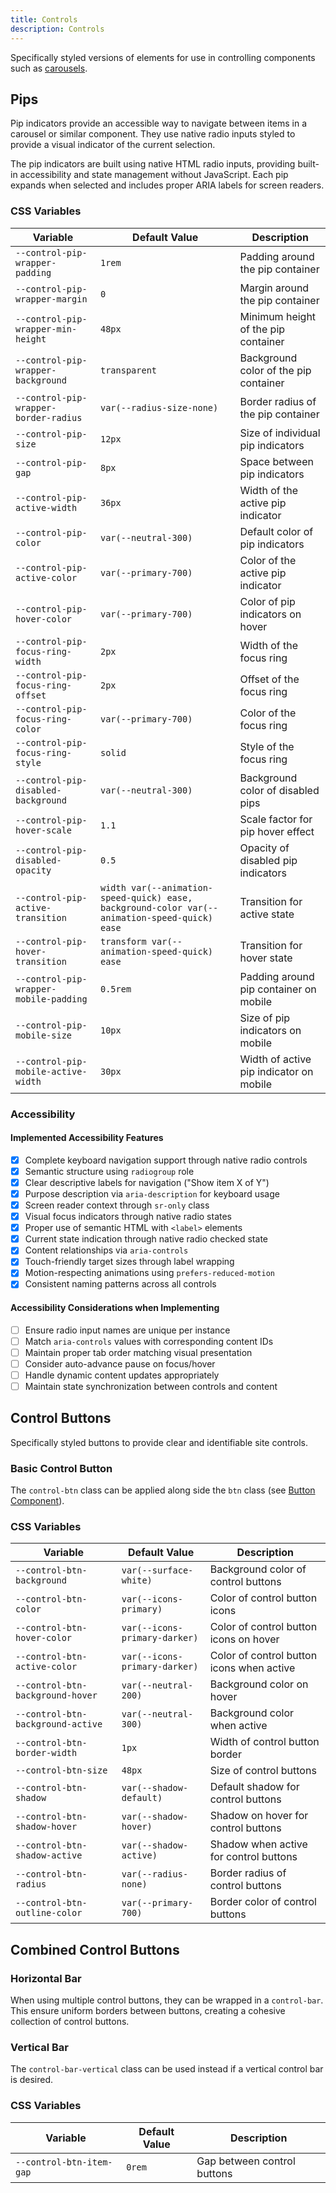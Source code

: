 ```yaml
---
title: Controls
description: Controls
---
```



Specifically styled versions of elements for use in controlling components such as [carousels](/components/carousel/).

## Pips

Pip indicators provide an accessible way to navigate between items in a carousel or similar component. They use native radio inputs styled to provide a visual indicator of the current selection.

The pip indicators are built using native HTML radio inputs, providing built-in accessibility and state management without JavaScript. Each pip expands when selected and includes proper ARIA labels for screen readers.

<ShowComponent>
  <Pips />
</ShowComponent>

### CSS Variables

| Variable                               | Default Value                                                                                 | Description                             |
| -------------------------------------- | --------------------------------------------------------------------------------------------- | --------------------------------------- |
| `--control-pip-wrapper-padding`        | `1rem`                                                                                        | Padding around the pip container        |
| `--control-pip-wrapper-margin`         | `0`                                                                                           | Margin around the pip container         |
| `--control-pip-wrapper-min-height`     | `48px`                                                                                        | Minimum height of the pip container     |
| `--control-pip-wrapper-background`     | `transparent`                                                                                 | Background color of the pip container   |
| `--control-pip-wrapper-border-radius`  | `var(--radius-size-none)`                                                                     | Border radius of the pip container      |
| `--control-pip-size`                   | `12px`                                                                                        | Size of individual pip indicators       |
| `--control-pip-gap`                    | `8px`                                                                                         | Space between pip indicators            |
| `--control-pip-active-width`           | `36px`                                                                                        | Width of the active pip indicator       |
| `--control-pip-color`                  | `var(--neutral-300)`                                                                          | Default color of pip indicators         |
| `--control-pip-active-color`           | `var(--primary-700)`                                                                          | Color of the active pip indicator       |
| `--control-pip-hover-color`            | `var(--primary-700)`                                                                          | Color of pip indicators on hover        |
| `--control-pip-focus-ring-width`       | `2px`                                                                                         | Width of the focus ring                 |
| `--control-pip-focus-ring-offset`      | `2px`                                                                                         | Offset of the focus ring                |
| `--control-pip-focus-ring-color`       | `var(--primary-700)`                                                                          | Color of the focus ring                 |
| `--control-pip-focus-ring-style`       | `solid`                                                                                       | Style of the focus ring                 |
| `--control-pip-disabled-background`    | `var(--neutral-300)`                                                                          | Background color of disabled pips       |
| `--control-pip-hover-scale`            | `1.1`                                                                                         | Scale factor for pip hover effect       |
| `--control-pip-disabled-opacity`       | `0.5`                                                                                         | Opacity of disabled pip indicators      |
| `--control-pip-active-transition`      | `width var(--animation-speed-quick) ease, background-color var(--animation-speed-quick) ease` | Transition for active state             |
| `--control-pip-hover-transition`       | `transform var(--animation-speed-quick) ease`                                                 | Transition for hover state              |
| `--control-pip-wrapper-mobile-padding` | `0.5rem`                                                                                      | Padding around pip container on mobile  |
| `--control-pip-mobile-size`            | `10px`                                                                                        | Size of pip indicators on mobile        |
| `--control-pip-mobile-active-width`    | `30px`                                                                                        | Width of active pip indicator on mobile |

### Accessibility

#### Implemented Accessibility Features

- [x] Complete keyboard navigation support through native radio controls
- [x] Semantic structure using `radiogroup` role
- [x] Clear descriptive labels for navigation ("Show item X of Y")
- [x] Purpose description via `aria-description` for keyboard usage
- [x] Screen reader context through `sr-only` class
- [x] Visual focus indicators through native radio states
- [x] Proper use of semantic HTML with `<label>` elements
- [x] Current state indication through native radio checked state
- [x] Content relationships via `aria-controls`
- [x] Touch-friendly target sizes through label wrapping
- [x] Motion-respecting animations using `prefers-reduced-motion`
- [x] Consistent naming patterns across all controls

#### Accessibility Considerations when Implementing

- [ ] Ensure radio input names are unique per instance
- [ ] Match `aria-controls` values with corresponding content IDs
- [ ] Maintain proper tab order matching visual presentation
- [ ] Consider auto-advance pause on focus/hover
- [ ] Handle dynamic content updates appropriately
- [ ] Maintain state synchronization between controls and content

## Control Buttons

Specifically styled buttons to provide clear and identifiable site controls.

### Basic Control Button

The `control-btn` class can be applied along side the `btn` class (see [Button Component](/components/button)).

<ShowComponent>
  <ControlButton />
</ShowComponent>

### CSS Variables

| Variable                          | Default Value                 | Description                               |
| --------------------------------- | ----------------------------- | ----------------------------------------- |
| `--control-btn-background`        | `var(--surface-white)`        | Background color of control buttons       |
| `--control-btn-color`             | `var(--icons-primary)`        | Color of control button icons             |
| `--control-btn-hover-color`       | `var(--icons-primary-darker)` | Color of control button icons on hover    |
| `--control-btn-active-color`      | `var(--icons-primary-darker)` | Color of control button icons when active |
| `--control-btn-background-hover`  | `var(--neutral-200)`          | Background color on hover                 |
| `--control-btn-background-active` | `var(--neutral-300)`          | Background color when active              |
| `--control-btn-border-width`      | `1px`                         | Width of control button border            |
| `--control-btn-size`              | `48px`                        | Size of control buttons                   |
| `--control-btn-shadow`            | `var(--shadow-default)`       | Default shadow for control buttons        |
| `--control-btn-shadow-hover`      | `var(--shadow-hover)`         | Shadow on hover for control buttons       |
| `--control-btn-shadow-active`     | `var(--shadow-active)`        | Shadow when active for control buttons    |
| `--control-btn-radius`            | `var(--radius-none)`          | Border radius of control buttons          |
| `--control-btn-outline-color`     | `var(--primary-700)`          | Border color of control buttons           |

## Combined Control Buttons

### Horizontal Bar

When using multiple control buttons, they can be wrapped in a `control-bar`. This ensure uniform borders between buttons, creating a cohesive collection of control buttons.

<ShowComponent>
  <ControlBar />
</ShowComponent>

### Vertical Bar

The `control-bar-vertical` class can be used instead if a vertical control bar is desired.

<ShowComponent>
  <ControlBarVertical />
</ShowComponent>

### CSS Variables

| Variable                 | Default Value | Description                 |
| ------------------------ | ------------- | --------------------------- |
| `--control-btn-item-gap` | `0rem`        | Gap between control buttons |
